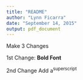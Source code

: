 ```yaml
---
title: "README"
author: "Lynn Ficarra"
date: "September 14, 2015"
output: pdf_document
---
```


Make 3 Changes

1st Change:
**Bold Font**

2nd Change
Add a^superscript^
